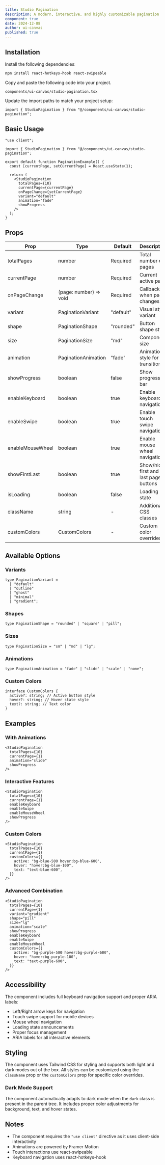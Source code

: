 ```yaml
---
title: Studio Pagination
description: A modern, interactive, and highly customizable pagination component with animations and advanced features.
component: true
date: 2024-12-08
author: ui-canvas
published: true
---
```


<ComponentPreview name="studio-pagination-demo" />

## Installation

<Steps>

<Step>Install the following dependencies:</Step>

```bash
npm install react-hotkeys-hook react-swipeable
```

<Step>Copy and paste the following code into your project.</Step>

`components/ui-canvas/studio-pagination.tsx`

<ComponentSource name="studio-pagination" />

<Step>Update the import paths to match your project setup:</Step>

```tsx
import { StudioPagination } from "@/components/ui-canvas/studio-pagination";
```

</Steps>

## Basic Usage

```tsx
"use client";

import { StudioPagination } from "@/components/ui-canvas/studio-pagination";

export default function PaginationExample() {
  const [currentPage, setCurrentPage] = React.useState(1);

  return (
    <StudioPagination
      totalPages={10}
      currentPage={currentPage}
      onPageChange={setCurrentPage}
      variant="default"
      animation="fade"
      showProgress
    />
  );
}
```

## Props

| Prop             | Type                   | Default   | Description                           |
| ---------------- | ---------------------- | --------- | ------------------------------------- |
| totalPages       | number                 | Required  | Total number of pages                 |
| currentPage      | number                 | Required  | Current active page                   |
| onPageChange     | (page: number) => void | Required  | Callback when page changes            |
| variant          | PaginationVariant      | "default" | Visual style variant                  |
| shape            | PaginationShape        | "rounded" | Button shape style                    |
| size             | PaginationSize         | "md"      | Component size                        |
| animation        | PaginationAnimation    | "fade"    | Animation style for transitions       |
| showProgress     | boolean                | false     | Show progress bar                     |
| enableKeyboard   | boolean                | true      | Enable keyboard navigation            |
| enableSwipe      | boolean                | true      | Enable touch swipe navigation         |
| enableMouseWheel | boolean                | true      | Enable mouse wheel navigation         |
| showFirstLast    | boolean                | true      | Show/hide first and last page buttons |
| isLoading        | boolean                | false     | Loading state                         |
| className        | string                 | -         | Additional CSS classes                |
| customColors     | CustomColors           | -         | Custom color overrides                |

## Available Options

### Variants

```tsx
type PaginationVariant =
  | "default"
  | "outline"
  | "ghost"
  | "minimal"
  | "gradient";
```

### Shapes

```tsx
type PaginationShape = "rounded" | "square" | "pill";
```

### Sizes

```tsx
type PaginationSize = "sm" | "md" | "lg";
```

### Animations

```tsx
type PaginationAnimation = "fade" | "slide" | "scale" | "none";
```

### Custom Colors

```tsx
interface CustomColors {
  active?: string; // Active button style
  hover?: string; // Hover state style
  text?: string; // Text color
}
```

## Examples

### With Animations

```tsx
<StudioPagination
  totalPages={10}
  currentPage={1}
  animation="slide"
  showProgress
/>
```

### Interactive Features

```tsx
<StudioPagination
  totalPages={10}
  currentPage={1}
  enableKeyboard
  enableSwipe
  enableMouseWheel
  showProgress
/>
```

### Custom Colors

```tsx
<StudioPagination
  totalPages={10}
  currentPage={1}
  customColors={{
    active: "bg-blue-500 hover:bg-blue-600",
    hover: "hover:bg-blue-100",
    text: "text-blue-600",
  }}
/>
```

### Advanced Combination

```tsx
<StudioPagination
  totalPages={10}
  currentPage={1}
  variant="gradient"
  shape="pill"
  size="lg"
  animation="scale"
  showProgress
  enableKeyboard
  enableSwipe
  enableMouseWheel
  customColors={{
    active: "bg-purple-500 hover:bg-purple-600",
    hover: "hover:bg-purple-100",
    text: "text-purple-600",
  }}
/>
```

## Accessibility

The component includes full keyboard navigation support and proper ARIA labels:

- Left/Right arrow keys for navigation
- Touch swipe support for mobile devices
- Mouse wheel navigation
- Loading state announcements
- Proper focus management
- ARIA labels for all interactive elements

## Styling

The component uses Tailwind CSS for styling and supports both light and dark modes out of the box. All styles can be customized using the `className` prop or the `customColors` prop for specific color overrides.

### Dark Mode Support

The component automatically adapts to dark mode when the `dark` class is present in the parent tree. It includes proper color adjustments for background, text, and hover states.

## Notes

- The component requires the `"use client"` directive as it uses client-side interactivity
- Animations are powered by Framer Motion
- Touch interactions use react-swipeable
- Keyboard navigation uses react-hotkeys-hook
